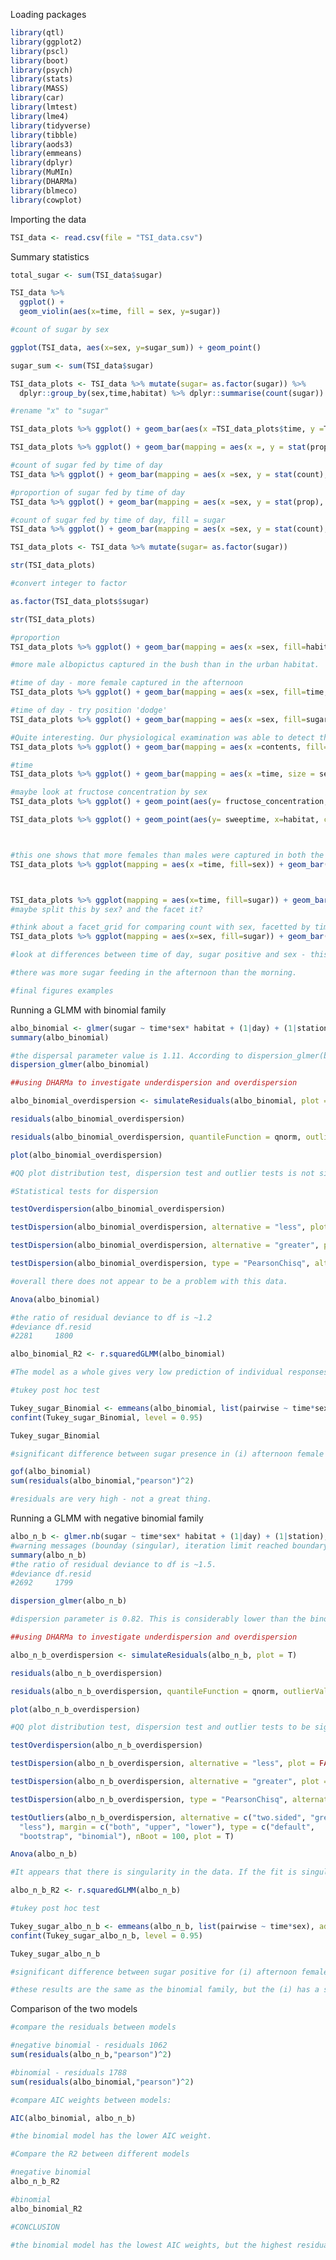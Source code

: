 Loading packages
```r
library(qtl)
library(ggplot2)
library(pscl)
library(boot)
library(psych) 
library(stats) 
library(MASS)
library(car)
library(lmtest)
library(lme4)
library(tidyverse)
library(tibble)
library(aods3)
library(emmeans)
library(dplyr)
library(MuMIn)
library(DHARMa)
library(blmeco)
library(cowplot)
```

Importing the data
```r
TSI_data <- read.csv(file = "TSI_data.csv")
```

Summary statistics
```r

total_sugar <- sum(TSI_data$sugar)

TSI_data %>% 
  ggplot() +
  geom_violin(aes(x=time, fill = sex, y=sugar))

#count of sugar by sex

ggplot(TSI_data, aes(x=sex, y=sugar_sum)) + geom_point()

sugar_sum <- sum(TSI_data$sugar)

TSI_data_plots <- TSI_data %>% mutate(sugar= as.factor(sugar)) %>% 
  dplyr::group_by(sex,time,habitat) %>% dplyr::summarise(count(sugar))

#rename "x" to "sugar" 

TSI_data_plots %>% ggplot() + geom_bar(aes(x =TSI_data_plots$time, y =TSI_data_plots$freq))

TSI_data_plots %>% ggplot() + geom_bar(mapping = aes(x =, y = stat(prop), group=1))

#count of sugar fed by time of day
TSI_data %>% ggplot() + geom_bar(mapping = aes(x =sex, y = stat(count), group=1))

#proportion of sugar fed by time of day
TSI_data %>% ggplot() + geom_bar(mapping = aes(x =sex, y = stat(prop), group=1))

#count of sugar fed by time of day, fill = sugar
TSI_data %>% ggplot() + geom_bar(mapping = aes(x =sex, y = stat(count), group=1))

TSI_data_plots <- TSI_data %>% mutate(sugar= as.factor(sugar)) 

str(TSI_data_plots)

#convert integer to factor

as.factor(TSI_data_plots$sugar)

str(TSI_data_plots)

#proportion
TSI_data_plots %>% ggplot() + geom_bar(mapping = aes(x =sex, fill=habitat))

#more male albopictus captured in the bush than in the urban habitat.

#time of day - more female captured in the afternoon 
TSI_data_plots %>% ggplot() + geom_bar(mapping = aes(x =sex, fill=time, stat(count)))

#time of day - try position 'dodge'
TSI_data_plots %>% ggplot() + geom_bar(mapping = aes(x =sex, fill=sugar))

#Quite interesting. Our physiological examination was able to detect the presence of sugar. #rename this to negative or positive. 
TSI_data_plots %>% ggplot() + geom_bar(mapping = aes(x =contents, fill=sugar))+ labs(x= "visual examination", y = "count", fill= "Status") + theme_cowplot() + theme_minimal_grid(12)

#time
TSI_data_plots %>% ggplot() + geom_bar(mapping = aes(x =time, size = sex,fill=sugar)) + labs(x= "Visual examination", y = "Count", fill= "Status") + theme_cowplot()

#maybe look at fructose concentration by sex
TSI_data_plots %>% ggplot() + geom_point(aes(y= fructose_concentration, x=habitat, color = sex))

TSI_data_plots %>% ggplot() + geom_point(aes(y= sweeptime, x=habitat, color = time))



#this one shows that more females than males were captured in both the morning and afternoon.
TSI_data_plots %>% ggplot(mapping = aes(x =time, fill=sex)) + geom_bar(position="dodge")



TSI_data_plots %>% ggplot(mapping = aes(x=time, fill=sugar)) + geom_bar(position="dodge")
#maybe split this by sex? and the facet it?

#think about a facet_grid for comparing count with sex, facetted by time of day. 
TSI_data_plots %>% ggplot(mapping = aes(x=sex, fill=sugar)) + geom_bar(position="dodge") + facet_grid(cols = vars(time))  + labs(x= "Sex", y = "Count", fill= "Sugar fed") + scale_fill_discrete(labels= c("Negative", "Positive"))+ theme_cowplot()

#look at differences between time of day, sugar positive and sex - this one relates to the GLMM.#significant difference between sugar positive for (i) afternoon female - afternoon male (ii) morning female - afternoon male (iii) afternoon male - morning male. 

#there was more sugar feeding in the afternoon than the morning. 

#final figures examples

```


Running a GLMM with binomial family 

```r
albo_binomial <- glmer(sugar ~ time*sex* habitat + (1|day) + (1|station), family = binomial, data = TSI_data)
summary(albo_binomial)

#the dispersal parameter value is 1.11. According to dispersion_glmer(blmeco) - the square root of the scale parameter, according to recommendations by D. Bates, if its value is between 0.75 and 1.4, there may not be an overdispersion problem.
dispersion_glmer(albo_binomial)

##using DHARMa to investigate underdispersion and overdispersion

albo_binomial_overdispersion <- simulateResiduals(albo_binomial, plot = T)

residuals(albo_binomial_overdispersion)

residuals(albo_binomial_overdispersion, quantileFunction = qnorm, outlierValues = c(-7,7))

plot(albo_binomial_overdispersion)

#QQ plot distribution test, dispersion test and outlier tests is not significant (good).

#Statistical tests for dispersion

testOverdispersion(albo_binomial_overdispersion)

testDispersion(albo_binomial_overdispersion, alternative = "less", plot = FALSE) # only underdispersion))

testDispersion(albo_binomial_overdispersion, alternative = "greater", plot = FALSE) # only oversispersion

testDispersion(albo_binomial_overdispersion, type = "PearsonChisq", alternative = "greater")

#overall there does not appear to be a problem with this data. 

Anova(albo_binomial)

#the ratio of residual deviance to df is ~1.2
#deviance df.resid 
#2281     1800 

albo_binomial_R2 <- r.squaredGLMM(albo_binomial)

#The model as a whole gives very low prediction of individual responses.

#tukey post hoc test

Tukey_sugar_Binomial <- emmeans(albo_binomial, list(pairwise ~ time*sex), adjust = "tukey")
confint(Tukey_sugar_Binomial, level = 0.95)

Tukey_sugar_Binomial

#significant difference between sugar presence in (i) afternoon female - afternoon male (ii) morning female - afternoon male (iii) afternoon male - morning male. 

gof(albo_binomial)
sum(residuals(albo_binomial,"pearson")^2)

#residuals are very high - not a great thing.

```

Running a GLMM with negative binomial family 

```r

albo_n_b <- glmer.nb(sugar ~ time*sex* habitat + (1|day) + (1|station), data = TSI_data)
#warning messages (bounday (singular), iteration limit reached boundary).
summary(albo_n_b)
#the ratio of residual deviance to df is ~1.5.
#deviance df.resid 
#2692     1799 

dispersion_glmer(albo_n_b)

#dispersion parameter is 0.82. This is considerably lower than the binomial family model. According to dispersion_glmer(blmeco) by D. Bates, if its value is between 0.75 and 1.4, there may not be an overdispersion problem. Examination of the residuals is required though. 

##using DHARMa to investigate underdispersion and overdispersion

albo_n_b_overdispersion <- simulateResiduals(albo_n_b, plot = T)

residuals(albo_n_b_overdispersion)

residuals(albo_n_b_overdispersion, quantileFunction = qnorm, outlierValues = c(-7,7))

plot(albo_n_b_overdispersion)

#QQ plot distribution test, dispersion test and outlier tests to be significant for the negative binomial model (not great)

testOverdispersion(albo_n_b_overdispersion)

testDispersion(albo_n_b_overdispersion, alternative = "less", plot = FALSE) # only underdispersion))

testDispersion(albo_n_b_overdispersion, alternative = "greater", plot = FALSE) # only oversispersion

testDispersion(albo_n_b_overdispersion, type = "PearsonChisq", alternative = "greater")

testOutliers(albo_n_b_overdispersion, alternative = c("two.sided", "greater",
  "less"), margin = c("both", "upper", "lower"), type = c("default",
  "bootstrap", "binomial"), nBoot = 100, plot = T)

Anova(albo_n_b)

#It appears that there is singularity in the data. If the fit is singular, there might be a higher chance of a false positive.

albo_n_b_R2 <- r.squaredGLMM(albo_n_b)

#tukey post hoc test

Tukey_sugar_albo_n_b <- emmeans(albo_n_b, list(pairwise ~ time*sex), adjust = "tukey")
confint(Tukey_sugar_albo_n_b, level = 0.95)

Tukey_sugar_albo_n_b

#significant difference between sugar positive for (i) afternoon female - afternoon male (ii) morning female - afternoon male (iii) afternoon male - morning male. 

#these results are the same as the binomial family, but the (i) has a slightly higher, albeit still significant, p value.  

```

Comparison of the two models
```r
#compare the residuals between models

#negative binomial - residuals 1062
sum(residuals(albo_n_b,"pearson")^2)

#binomial - residuals 1788
sum(residuals(albo_binomial,"pearson")^2)

#compare AIC weights between models:

AIC(albo_binomial, albo_n_b)

#the binomial model has the lower AIC weight.

#Compare the R2 between different models

#negative binomial
albo_n_b_R2

#binomial
albo_binomial_R2

#CONCLUSION 

#the binomial model has the lowest AIC weights, but the highest residuals. I think it might be a better fit for the data, considering the results from DHARMa in finding the QQ plot distribution test, dispersion test and outlier tests to be not significant. These tests were significant for the negative binomial model (not great). 
```





